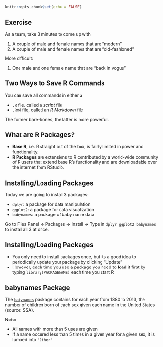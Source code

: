 ```r
knitr::opts_chunk$set(echo = FALSE)
```



## Exercise

As a team, take 3 minutes to come up with

1. A couple of male and female names that are "modern"
1. A couple of male and female names that are "old-fashioned"

More difficult:

1. One male and one female name that are "back in vogue"



## Two Ways to Save R Commands

You can save all commands in either a

* `.R` file, called a *script* file
* `.Rmd` file, called an *R Markdown* file

The former bare-bones, the latter is more powerful.









## What are R Packages?

* **Base R**, i.e. R straight out of the box, is fairly limited in power and functionality.
* **R Packages** are extensions to R contributed by a world-wide community of R users that
extend base R's functionality and are downloadable over the internet from RStudio.



## Installing/Loading Packages

Today we are going to install 3 packages:

* `dplyr`: a package for data manipulation
* `ggplot2`: a package for data visualization
* `babynames`: a package of baby name data

Go to Files Panel -> Packages -> Install -> Type in `dplyr ggplot2 babynames` to install all 3 at once.



## Installing/Loading Packages

* You only need to install packages once, but its a good idea to periodically
update your package by clicking "Update"
* However, each time you use a package you need to **load** it first by typing
`library(PACKAGENAME)` each time you start R










## babynames Package

The [`babynames`](https://github.com/hadley/babynames) package contains for each
year from 1880 to 2013, the number of children born of each sex given each name
in the United States (source: SSA).

Note:

* All names with more than 5 uses are given
* If a name occured less than 5 times in a given year for a given sex, it is
lumped into `"Other"`

